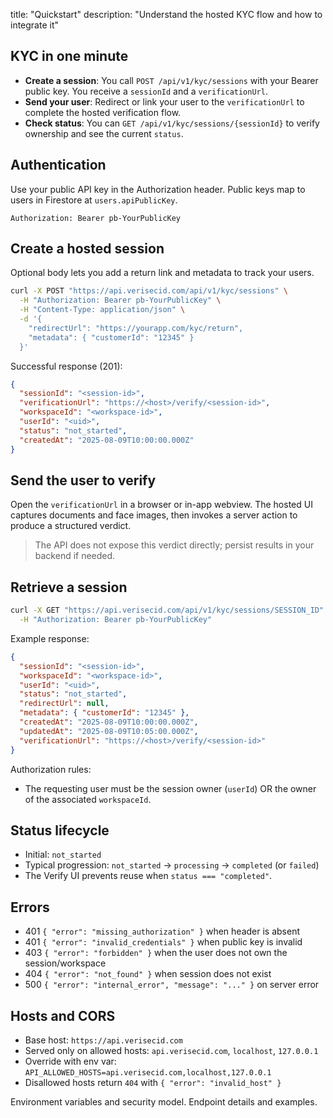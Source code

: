 title: "Quickstart"
description: "Understand the hosted KYC flow and how to integrate it"
## KYC in one minute

- **Create a session**: You call `POST /api/v1/kyc/sessions` with your Bearer public key. You receive a `sessionId` and a `verificationUrl`.
- **Send your user**: Redirect or link your user to the `verificationUrl` to complete the hosted verification flow.
- **Check status**: You can `GET /api/v1/kyc/sessions/{sessionId}` to verify ownership and see the current `status`.

## Authentication

Use your public API key in the Authorization header. Public keys map to users in Firestore at `users.apiPublicKey`.

```http
Authorization: Bearer pb-YourPublicKey
```

## Create a hosted session

Optional body lets you add a return link and metadata to track your users.

```bash
curl -X POST "https://api.verisecid.com/api/v1/kyc/sessions" \
  -H "Authorization: Bearer pb-YourPublicKey" \
  -H "Content-Type: application/json" \
  -d '{
    "redirectUrl": "https://yourapp.com/kyc/return",
    "metadata": { "customerId": "12345" }
  }'
```

Successful response (201):

```json
{
  "sessionId": "<session-id>",
  "verificationUrl": "https://<host>/verify/<session-id>",
  "workspaceId": "<workspace-id>",
  "userId": "<uid>",
  "status": "not_started",
  "createdAt": "2025-08-09T10:00:00.000Z"
}
```

## Send the user to verify

Open the `verificationUrl` in a browser or in-app webview. The hosted UI captures documents and face images, then invokes a server action to produce a structured verdict.

> The API does not expose this verdict directly; persist results in your backend if needed.

## Retrieve a session

```bash
curl -X GET "https://api.verisecid.com/api/v1/kyc/sessions/SESSION_ID" \
  -H "Authorization: Bearer pb-YourPublicKey"
```

Example response:

```json
{
  "sessionId": "<session-id>",
  "workspaceId": "<workspace-id>",
  "userId": "<uid>",
  "status": "not_started",
  "redirectUrl": null,
  "metadata": { "customerId": "12345" },
  "createdAt": "2025-08-09T10:00:00.000Z",
  "updatedAt": "2025-08-09T10:05:00.000Z",
  "verificationUrl": "https://<host>/verify/<session-id>"
}
```

Authorization rules:

- The requesting user must be the session owner (`userId`) OR the owner of the associated `workspaceId`.

## Status lifecycle

- Initial: `not_started`
- Typical progression: `not_started` → `processing` → `completed` (or `failed`)
- The Verify UI prevents reuse when `status === "completed"`.

## Errors

- 401 `{ "error": "missing_authorization" }` when header is absent
- 401 `{ "error": "invalid_credentials" }` when public key is invalid
- 403 `{ "error": "forbidden" }` when the user does not own the session/workspace
- 404 `{ "error": "not_found" }` when session does not exist
- 500 `{ "error": "internal_error", "message": "..." }` on server error

## Hosts and CORS

- Base host: `https://api.verisecid.com`
- Served only on allowed hosts: `api.verisecid.com`, `localhost`, `127.0.0.1`
- Override with env var: `API_ALLOWED_HOSTS=api.verisecid.com,localhost,127.0.0.1`
- Disallowed hosts return `404` with `{ "error": "invalid_host" }`

<CardGroup cols={2}>
  <Card title="Development" icon="wrench" href="/development">
    Environment variables and security model.
  </Card>
  <Card title="API reference" icon="terminal" href="/api-reference/introduction">
    Endpoint details and examples.
  </Card>
</CardGroup>
